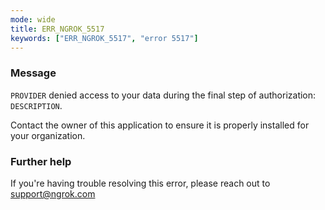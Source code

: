 ```yaml
---
mode: wide
title: ERR_NGROK_5517
keywords: ["ERR_NGROK_5517", "error 5517"]
---
```


### Message

`PROVIDER` denied access to your data during the final step of authorization: `DESCRIPTION`.

Contact the owner of this application to ensure it is properly installed for your organization.

### Further help

If you're having trouble resolving this error, please reach out to [support@ngrok.com](mailto:support@ngrok.com?subject=Help%20with%20ERR_NGROK_5517)
